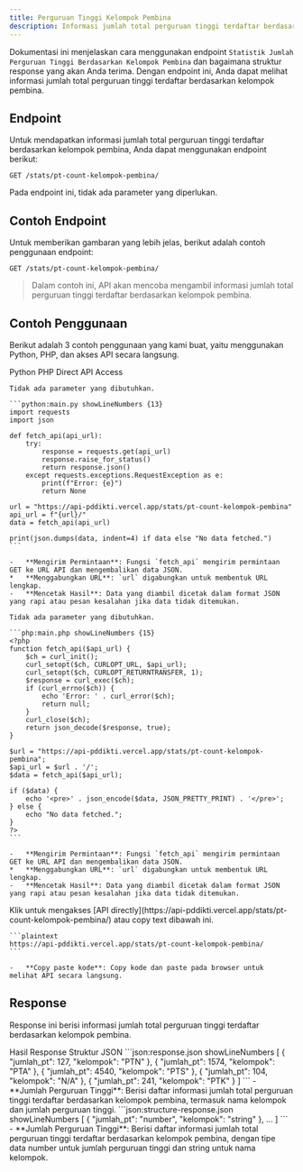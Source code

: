 ```yaml
---
title: Perguruan Tinggi Kelompok Pembina
description: Informasi jumlah total perguruan tinggi terdaftar berdasarkan kelompok pembina.
---
```


Dokumentasi ini menjelaskan cara menggunakan endpoint `Statistik Jumlah Perguruan Tinggi Berdasarkan Kelompok Pembina` dan bagaimana struktur response yang akan Anda terima. Dengan endpoint ini, Anda dapat melihat informasi jumlah total perguruan tinggi terdaftar berdasarkan kelompok pembina.

## Endpoint

Untuk mendapatkan informasi jumlah total perguruan tinggi terdaftar berdasarkan kelompok pembina, Anda dapat menggunakan endpoint berikut:

```plaintext
GET /stats/pt-count-kelompok-pembina/
```

Pada endpoint ini, tidak ada parameter yang diperlukan.

## Contoh Endpoint

Untuk memberikan gambaran yang lebih jelas, berikut adalah contoh penggunaan endpoint:

```plaintext
GET /stats/pt-count-kelompok-pembina/
```

> Dalam contoh ini, API akan mencoba mengambil informasi jumlah total perguruan tinggi terdaftar berdasarkan kelompok pembina.

## Contoh Penggunaan

Berikut adalah 3 contoh penggunaan yang kami buat, yaitu menggunakan Python, PHP, dan akses API secara langsung.

<Tabs defaultValue="python" className="pt-5 pb-1">
  <TabsList>
    <TabsTrigger value="python">Python</TabsTrigger>
    <TabsTrigger value="php">PHP</TabsTrigger>
    <TabsTrigger value="direct">Direct API Access</TabsTrigger>
  </TabsList>
  <TabsContent value="python">

    Tidak ada parameter yang dibutuhkan.

    ```python:main.py showLineNumbers {13}
    import requests
    import json

    def fetch_api(api_url):
        try:
            response = requests.get(api_url)
            response.raise_for_status()
            return response.json()
        except requests.exceptions.RequestException as e:
            print(f"Error: {e}")
            return None

    url = "https://api-pddikti.vercel.app/stats/pt-count-kelompok-pembina"
    api_url = f"{url}/"
    data = fetch_api(api_url)

    print(json.dumps(data, indent=4) if data else "No data fetched.")
    ```

    -   **Mengirim Permintaan**: Fungsi `fetch_api` mengirim permintaan GET ke URL API dan mengembalikan data JSON.
    *   **Menggabungkan URL**: `url` digabungkan untuk membentuk URL lengkap.
    -   **Mencetak Hasil**: Data yang diambil dicetak dalam format JSON yang rapi atau pesan kesalahan jika data tidak ditemukan.
  </TabsContent>
  <TabsContent value="php">

    Tidak ada parameter yang dibutuhkan.

    ```php:main.php showLineNumbers {15}
    <?php
    function fetch_api($api_url) {
        $ch = curl_init();
        curl_setopt($ch, CURLOPT_URL, $api_url);
        curl_setopt($ch, CURLOPT_RETURNTRANSFER, 1);
        $response = curl_exec($ch);
        if (curl_errno($ch)) {
            echo 'Error: ' . curl_error($ch);
            return null;
        }
        curl_close($ch);
        return json_decode($response, true);
    }

    $url = "https://api-pddikti.vercel.app/stats/pt-count-kelompok-pembina";
    $api_url = $url . '/';
    $data = fetch_api($api_url);

    if ($data) {
        echo '<pre>' . json_encode($data, JSON_PRETTY_PRINT) . '</pre>';
    } else {
        echo "No data fetched.";
    }
    ?>
    ```

    -   **Mengirim Permintaan**: Fungsi `fetch_api` mengirim permintaan GET ke URL API dan mengembalikan data JSON.
    *   **Menggabungkan URL**: `url` digabungkan untuk membentuk URL lengkap.
    -   **Mencetak Hasil**: Data yang diambil dicetak dalam format JSON yang rapi atau pesan kesalahan jika data tidak ditemukan.
  </TabsContent>
  <TabsContent value="direct">
    Klik untuk mengakses [API directly](https://api-pddikti.vercel.app/stats/pt-count-kelompok-pembina/) atau copy text dibawah ini.

    ```plaintext
    https://api-pddikti.vercel.app/stats/pt-count-kelompok-pembina/
    ```

    -   **Copy paste kode**: Copy kode dan paste pada browser untuk melihat API secara langsung.
  </TabsContent>
</Tabs>

## Response

Response ini berisi informasi jumlah total perguruan tinggi terdaftar berdasarkan kelompok pembina.

<Tabs defaultValue="hasil" className="pt-5 pb-1">
  <TabsList>
    <TabsTrigger value="hasil">Hasil Response</TabsTrigger>
    <TabsTrigger value="struktur">Struktur JSON</TabsTrigger>
  </TabsList>
  <TabsContent value="hasil">
    ```json:response.json showLineNumbers
    [
        {
            "jumlah_pt": 127,
            "kelompok": "PTN"
        },
        {
             "jumlah_pt": 1574,
            "kelompok": "PTA"
        },
        {
            "jumlah_pt": 4540,
            "kelompok": "PTS"
        },
        {
           "jumlah_pt": 104,
            "kelompok": "N/A"
        },
         {
            "jumlah_pt": 241,
            "kelompok": "PTK"
        }
    ]
    ```
    -   **Jumlah Perguruan Tinggi**: Berisi daftar informasi jumlah total perguruan tinggi terdaftar berdasarkan kelompok pembina, termasuk nama kelompok dan jumlah perguruan tinggi.
  </TabsContent>
  <TabsContent value="struktur">
    ```json:structure-response.json showLineNumbers
    [
       {
            "jumlah_pt": "number",
            "kelompok": "string"
        },
        ...
    ]
    ```
    -   **Jumlah Perguruan Tinggi**: Berisi daftar informasi jumlah total perguruan tinggi terdaftar berdasarkan kelompok pembina, dengan tipe data number untuk jumlah perguruan tinggi dan string untuk nama kelompok.
  </TabsContent>
</Tabs>